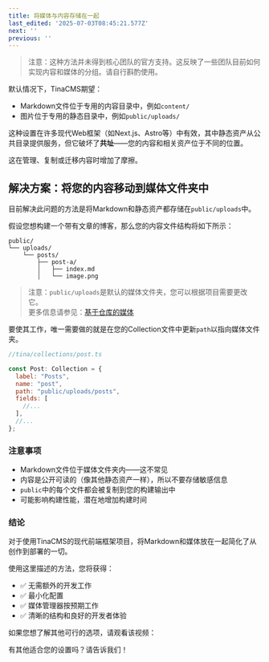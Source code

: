 ---
title: 将媒体与内容存储在一起
last_edited: '2025-07-03T08:45:21.577Z'
next: ''
previous: ''
---

> 注意：这种方法并未得到核心团队的官方支持。这反映了一些团队目前如何实现内容和媒体的分组。请自行斟酌使用。

默认情况下，TinaCMS期望：

* Markdown文件位于专用的内容目录中，例如`content/`
* 图片位于专用的静态目录中，例如`public/uploads/`

这种设置在许多现代Web框架（如Next.js、Astro等）中有效，其中静态资产从公共目录提供服务，但它破坏了**共址**——您的内容和相关资产位于不同的位置。

这在管理、复制或迁移内容时增加了摩擦。

## 解决方案：将您的内容移动到媒体文件夹中

目前解决此问题的方法是将Markdown和静态资产都存储在`public/uploads`中。

假设您想构建一个带有文章的博客，那么您的内容文件结构将如下所示：

```
public/
└── uploads/
    └── posts/
        ├── post-a/
        │   ├── index.md
        │   └── image.png
```

> 注意：`public/uploads`是默认的媒体文件夹，您可以根据项目需要更改它。\
> 更多信息请参见：[基于仓库的媒体](https://tina.io/docs/reference/media/repo-based#configuration)

要使其工作，唯一需要做的就是在您的Collection文件中更新`path`以指向媒体文件夹。

```javascript
//tina/collections/post.ts

const Post: Collection = {
  label: "Posts",
  name: "post",
  path: "public/uploads/posts",
  fields: [
    //...
  ],
  //...
};
```

### 注意事项

* Markdown文件位于媒体文件夹内——这不常见
* 内容是公开可读的（像其他静态资产一样），所以不要存储敏感信息
* `public`中的每个文件都会被复制到您的构建输出中
* 可能影响构建性能，潜在地增加构建时间

### 结论

对于使用TinaCMS的现代前端框架项目，将Markdown和媒体放在一起简化了从创作到部署的一切。

使用这里描述的方法，您将获得：

* ✅ 无需额外的开发工作
* ✅ 最小化配置
* ✅ 媒体管理器按预期工作
* ✅ 清晰的结构和良好的开发者体验

如果您想了解其他可行的选项，请观看该视频：

<Youtube embedSrc="https://www.youtube.com/embed/G5ax5HIVYTU" minutes="5" caption="在GitHub中为TinaCMS存储Markdown的3种选项" />

有其他适合您的设置吗？请告诉我们！
